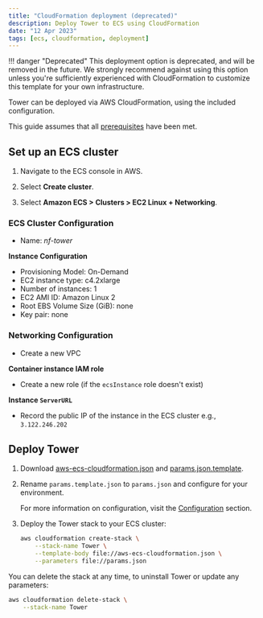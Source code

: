 ```yaml
---
title: "CloudFormation deployment (deprecated)"
description: Deploy Tower to ECS using CloudFormation
date: "12 Apr 2023"
tags: [ecs, cloudformation, deployment]
---
```


!!! danger "Deprecated"
This deployment option is deprecated, and will be removed in the future. We strongly recommend against using this option unless you're sufficiently experienced with CloudFormation to customize this template for your own infrastructure.

Tower can be deployed via AWS CloudFormation, using the included configuration.

This guide assumes that all [prerequisites](../prerequisites/aws.mdx) have been met.

## Set up an ECS cluster

1. Navigate to the ECS console in AWS.

2. Select **Create cluster**.

3. Select **Amazon ECS > Clusters > EC2 Linux + Networking**.

### ECS Cluster Configuration

- Name: _nf-tower_

**Instance Configuration**

- Provisioning Model: On-Demand
- EC2 instance type: c4.2xlarge
- Number of instances: 1
- EC2 AMI ID: Amazon Linux 2
- Root EBS Volume Size (GiB): none
- Key pair: none

### Networking Configuration

- Create a new VPC

**Container instance IAM role**

- Create a new role (if the `ecsInstance` role doesn't exist)

**Instance `ServerURL`**

- Record the public IP of the instance in the ECS cluster e.g., `3.122.246.202`

## Deploy Tower

1. Download [aws-ecs-cloudformation.json](../_templates/cloudformation/aws-ecs-cloudformation.json) and [params.json.template](../_templates/cloudformation/params.json.template).

2. Rename `params.template.json` to `params.json` and configure for your environment.

   For more information on configuration, visit the [Configuration](../configuration/overview.mdx) section.

3. Deploy the Tower stack to your ECS cluster:

   ```bash
   aws cloudformation create-stack \
       --stack-name Tower \
       --template-body file://aws-ecs-cloudformation.json \
       --parameters file://params.json
   ```

You can delete the stack at any time, to uninstall Tower or update any parameters:

```bash
aws cloudformation delete-stack \
    --stack-name Tower
```
